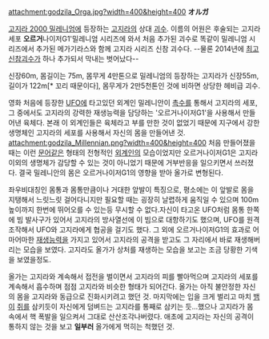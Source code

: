 attachment:godzila_Orga.jpg?width=400&height=400
'''オルガ'''

[[고지라 2000 밀레니엄]]에 등장하는 [[고지라]]의 상대 [[괴수]]. 이름의 어원은 후술되는 고지라 세포 '''오르거'''나이저G1'밀레니엄 시리즈에 와서 처음 추가된 괴수로 똑같이 밀레니엄 시리즈에서 추가된 메가기라스와 함께 고지라 시리즈 신참 괴수다. --물론 2014년에 [[무토|최고 신참]]괴수가 하나 추가되서 막내는 벗어났다--

신장60m, 몸길이는 75m, 몸무게 4만톤으로 밀레니엄의 등장하는 고지라가 신장55m, 길이가 122m[* 꼬리 때문이다], 몸무게가 2만5천톤인 것에 비하면 상당한 헤비급 괴수.

영화 처음에 등장한 [[UFO]]에 타고있던 외계인 밀레니안이 [[촉수]]를 통해서 고지라의 세포, 그 중에서도 고지라의 강력한 재생능력을 담당하는 '오르거나이저G1'을 사용해서 만들어낸 육체다. 본래 이 외계인들은 육체라고 부를 만한 것이 없었기 때문에 지구에서 강한 생명체인 고지라의 세포를 사용해서 자신의 몸을 만들어낸 것.
attachment:godzila_Millennian.png?width=400&height=400
처음 만들어졌을때는 이런 [[문어]]같은 형태의 전형적인 [[외계인]]의 모습이었지만 오르거나이저G1은 고지라 이외의 생명체가 감당할 수 있는 것이 아니었기 때문에 거부반응을 일으키면서 쓰러졌다. 결국 밀레니안의 몸은 오르거나이저G1의 영향을 받아 올가로 변형된다.

좌우비대칭인 몸통과 몸통만큼이나 거대한 앞발이 특징으로, 평소에는 이 앞발로 몸을 지탱해서 느릿느릿 걸어다니지만 필요할 때는 굉장히 날렵하게 움직일 수 있으며 100m높이까지 한번에 뛰어오를 수 있는등 무시할 수 없다.자신이 타고온 UFO처럼 몸통 한쪽에 빔 발사구가 있어서 고지라의 방사열선에 이 빔으로 대항하기도 했으며, UFO를 원격조작해서 UFO와 고지라에게 협공을 걸기도 했다. 그 외에 오르거나이저G1의 효과로 어마어마한 [[힐링팩터|재생능력]]을 가지고 있어서 고지라의 공격을 받고도 그 자리에서 바로 재생해버리는 모습을 보였다. 고지라도 올가가 상처를 재생하는 모습을 보고는 조금 당황한 기색을 보였을정도. 

올가는 고지라와 계속해서 접전을 벌이면서 고지라의 피를 빨아먹으며 고지라의 세포를 계속해서 흡수하며 점점 고지라와 비슷한 형태가 되어간다. 올가는 아직 불안정한 자신의 몸을 고지라와 동급으로 진화시키려고 했던 것. 마지막에는 입을 크게 벌리고 마치 [[뱀]]이 [[쥐]]를 삼키듯이 자신에게 덤벼드는 고지라를 통째로 삼키는 듯...했으나 고지라가 몸 속에서 핵 폭발을 일으켜서 그대로 산산조각나버렸다. 애초에 고지라는 자신의 공격이 통하지 않는 것을 보고 '''일부러''' 올가에게 먹히는 척했던 것. 
